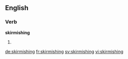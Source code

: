 ==English==

===Verb===
'''skirmishing'''

# {{present participle of|skirmish}}

[[de:skirmishing]]
[[fr:skirmishing]]
[[sv:skirmishing]]
[[vi:skirmishing]]